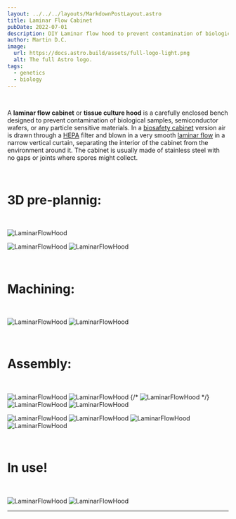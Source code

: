 ```yaml
---
layout: ../../../layouts/MarkdownPostLayout.astro
title: Laminar Flow Cabinet
pubDate: 2022-07-01
description: DIY Laminar flow hood to prevent contamination of biological samples.
author: Martin D.C.
image:
  url: https://docs.astro.build/assets/full-logo-light.png
  alt: The full Astro logo.
tags:
  - genetics
  - biology
---
```


<br/>

A **laminar flow cabinet** or **tissue culture hood** is a carefully enclosed bench designed to prevent contamination of biological samples, semiconductor wafers, or any particle sensitive materials. In a [biosafety cabinet](https://en.wikipedia.org/wiki/Biosafety_cabinet "Biosafety cabinet") version air is drawn through a [HEPA](https://en.wikipedia.org/wiki/HEPA "HEPA") filter and blown in a very smooth [laminar flow](https://en.wikipedia.org/wiki/Laminar_flow "Laminar flow") in a narrow vertical curtain, separating the interior of the cabinet from the environment around it. The cabinet is usually made of stainless steel with no gaps or joints where spores might collect.

<br/>

# 3D pre-plannig:

<br/>


![LaminarFlowHood](flow0.jpg)

 ![LaminarFlowHood](flow7.jpg) 
![LaminarFlowHood](flow1.jpg)


<br/>

# Machining:

<br/>

![LaminarFlowHood](flow2.jpg) 
![LaminarFlowHood](flow3.jpg) 

<br/>

# Assembly:

<br/>

![LaminarFlowHood](flow4.jpg) 
![LaminarFlowHood](flow5.jpg)
{/* ![LaminarFlowHood](flow14.jpg) */}
 ![LaminarFlowHood](flow15.jpg) 
 ![LaminarFlowHood](flow6.jpg) 

 ![LaminarFlowHood](flow9.jpg) 
 ![LaminarFlowHood](flow10.jpg) 
![LaminarFlowHood](flow12.jpg)
 ![LaminarFlowHood](flow11.jpg) 

<br/>

# In use!

<br/>


 ![LaminarFlowHood](lab1.jpg)
 ![LaminarFlowHood](lab2.jpg)

 ---